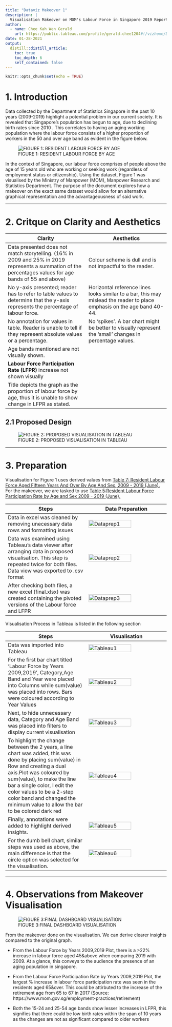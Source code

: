 ```yaml
---
title: "Dataviz Makeover 1"
description: |
  Visualisation Makeover on MOM's Labour Force in Singapore 2019 Report in Tableau 
author:
  - name: Chee Kah Wen Gerald
    url: https://public.tableau.com/profile/gerald.chee1204#!/vizhome/DataVizMakeover1_16118032802250/Final?publish=yes
date: 01-28-2021
output:
  distill::distill_article:
    toc: true
    toc_depth: 6
    self_contained: false
---
```


```r
knitr::opts_chunk$set(echo = TRUE)
```

# **1. Introduction**


Data collected by the Department of Statistics Singapore in the past 10 years (2009-2019) highlight a potential problem in our current society. It is revealed that Singapore’s population has begun to age, due to declining birth rates since 2010 . This correlates to having an aging working population where the labour force consists of a higher proportion of workers in the 50 and over age band as evident in the figure below.

![FIGURE 1: RESIDENT LABOUR FORCE BY AGE ](Figure1.png)

In the context of Singapore, our labour force comprises of people above the age of 15 years old who are working or seeking work (regardless of employment status or citizenship). Using the dataset, Figure 1 was visualised by the Ministry of Manpower (MOM), Manpower Research and Statistics Department.
The purpose of the document explores how a makeover on the exact same dataset would allow for an alternative graphical representation and the advantageousness of said work.

***
# **2. Critque on Clarity and Aesthetics**



Clarity | Aesthetics
------------- | -------------
Data presented does not match storytelling. (16% in 2009 and 25% in 2019 represents a summation of the percentages values for age bands of 55 and above) | Colour scheme is dull and is not impactful to the reader.
No y-axis presented; reader has to refer to table values to determine that the y-axis represents the percentage of labour force. | Horizontal reference lines looks similar to a bar, this may mislead the reader to place emphasis on the age band 40-44.
No annotation for values in table. Reader is unable to tell if they represent absolute values or a percentage.  | No ‘spikes’. A bar chart might be better to visually represent the ‘small’ changes in percentage values.
Age bands mentioned are not visually shown. | 
__Labour Force Participation Rate (LFPR)__ increase not shown visually |
Title depicts the graph as the proportion of labour force by age, thus it is unable to show change in LFPR as stated.|

## **2.1 Proposed Design**

![FIGURE 2: PROPOSED VISUALISATION IN TABLEAU ](Figure2.jpeg)

***

# **3. Preparation **

Visualisation for Figure 1 uses derived values from [Table 7: Resident Labour Force Aged Fifteen Years And Over By Age And Sex, 2009 - 2019 (June).](https://stats.mom.gov.sg/iMAS_Tables1/LabourForce/LabourForce_2019/mrsd_2019LabourForce_T7.xlsx)
For the makeover, we are tasked to use [Table 5:Resident Labour Force Participation Rate by Age and Sex 2009 - 2019 (June).](https://stats.mom.gov.sg/iMAS_Tables1/LabourForce/LabourForce_2019/mrsd_2019LabourForce_T5.xlsx)


Steps | Data Preparation
------------- | -------------
Data in excel was cleaned by removing unecessary data rows and formatting issues | ![Dataprep1](Dataprep1.PNG){width=75%}
Data was examined using Tableau's data viewer after arranging data in proposed visualisation. This step is repeated twice for both files. Data view was exported to .csv format | ![Dataprep2](Dataprep2.PNG){width=75%}
After checking both files, a new excel (final.xlsx) was created containing the pivoted versions of the Labour force and LFPR |![Dataprep3](Dataprep3.PNG){width=75%}


Visualisation Process in Tableau is listed in the following section

Steps | Visualisation
------------- | -------------
Data was imported into Tableau | ![Tableau1](Tableau1.PNG){width=75%}
For the first bar chart titled 'Labour Force by Years 2009,2019', Category,Age Band and Year were placed into Columns while sum(value) was placed into rows. Bars were coloured according to Year Values | ![Tableau2](Tableau2.PNG){width=75%}
Next, to hide unnecessary data, Category and Age Band was placed into filters to display current visualisation |![Tableau3](Tableau3.PNG){width=75%}
To highlight the change between the 2 years, a line chart was added, this was done by placing sum(value) in Row and creating a dual axis.Plot was coloured by sum(value), to make the line bar a single color, I edit the color values to be a 2-step color band and changed the minimum value to allow the bar to be colored dark red |![Tableau4](Tableau4.PNG){width=75%}
Finally, annotations were added to highlight derived insights. |![Tableau5](Tableau5.PNG){width=75%}
For the dumb bell chart, similar steps was used as above, the main difference is that the circle option was selected for the visualisation.|![Tableau6](Tableau6.PNG){width=75%}


***

# **4. Observations from Makeover Visualisation **

![FIGURE 3:FINAL DASHBOARD VISUALISATION](Tableau7.PNG)

From the makeover done on the visualisation. We can derive clearer insights compared to the original graph.

* From the Labour Force by Years 2009,2019 Plot, there is a >22% increase in labour force aged 45&above when comparing 2019 with 2009. At a glance, this conveys to the audience the presence of an aging population in singapore.

* From the Labour Force Participation Rate by Years 2009,2019 Plot, the largest % increase in labour force participation rate was seen in the residents aged 65&over. This could be attirbuted to the increase of the retirement age from 65 to 67 in 2017 (Source: https://www.mom.gov.sg/employment-practices/retirement)

* Both the 15-24 and 25-54 age bands show lesser increases in LFPR, this signifies that there could be low birth rates within the span of 10 years as the changes are not as significant compared to older workers
